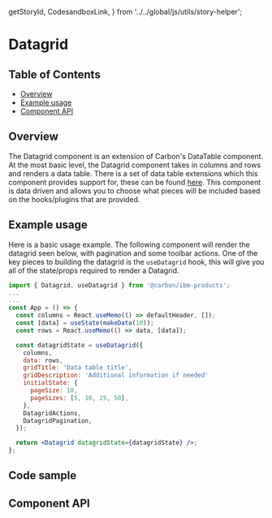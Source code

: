   getStoryId,
  CodesandboxLink,
} from '../../global/js/utils/story-helper';

# Datagrid

## Table of Contents

- [Overview](#overview)
- [Example usage](#example-usage)
- [Component API](#component-api)

## Overview

<!-- TODO: Overview. -->

The Datagrid component is an extension of Carbon's DataTable component. At the
most basic level, the Datagrid component takes in columns and rows and renders a
data table. There is a set of data table extensions which this component
provides support for, these can be found
[here](https://pages.github.ibm.com/cdai-design/pal/components/data-table/overview/).
This component is data driven and allows you to choose what pieces will be
included based on the hooks/plugins that are provided.

## Example usage

<!-- TODO: One example per designed use case. -->

Here is a basic usage example. The following component will render the datagrid
seen below, with pagination and some toolbar actions. One of the key pieces to
building the datagrid is the `useDatagrid` hook, this will give you all of the
state/props required to render a Datagrid.

```jsx
import { Datagrid, useDatagrid } from '@carbon/ibm-products';
...
...
const App = () => {
  const columns = React.useMemo(() => defaultHeader, []);
  const [data] = useState(makeData(10));
  const rows = React.useMemo(() => data, [data]);

  const datagridState = useDatagrid({
    columns,
    data: rows,
    gridTitle: 'Data table title',
    gridDescription: 'Additional information if needed'
    initialState: {
      pageSize: 10,
      pageSizes: [5, 10, 25, 50],
    },
    DatagridActions,
    DatagridPagination,
  });

  return <Datagrid datagridState={datagridState} />;
};
```

<Canvas>
  <Story
    id={getStoryId(
      Datagrid.displayName,
      'header-basic-usage-story',
      '/Extensions/Header'
    )}
  />
</Canvas>

## Code sample

<!-- <CodesandboxLink exampleDirectory="Datagrid" /> -->

## Component API

<ArgsTable />

